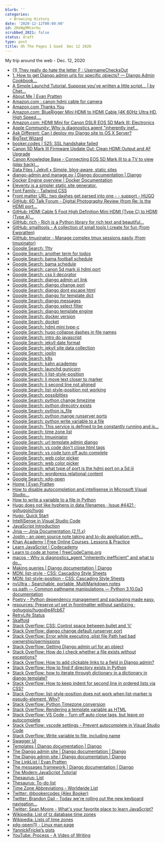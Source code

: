 ```yaml
---
blurb: ''
categories:
  - Browsing History
date: '2020-12-12T00:00:00'
id: 20eNg9McorUu
scrubbed_2021: false
status: draft
type: post
title: Oh The Pages I Goed  Dec 12 2020
---
```


My trip around the web - Dec. 12, 2020

- [(1) They really do hate the letter F : UsernameChecksOut](https://www.reddit.com/r/UsernameChecksOut/comments/jy7lp0/they_really_do_hate_the_letter_f/)
- [1. How to get Django admin urls for specific objects? — Django Admin Cookbook...](https://books.agiliq.com/projects/django-admin-cookbook/en/latest/object_url.html)
- [A Simple Launchd Tutorial. Suppose you’ve written a little script… | by Chet...](https://medium.com/@chetcorcos/a-simple-launchd-tutorial-9fecfcf2dbb3)
- [About Me | Evan Pratten](https://retrylife.ca/about/)
- [Amazon.com : canon hdmi cable for camera](https://www.amazon.com/s?k=canon+hdmi+cable+for+camera&crid=2N3SI38UY9EDE&sprefix=canon+hdmi%2Caps%2C175&ref=nb_sb_ss_ts-a-p_1_10)
- [Amazon.com Thanks You](https://www.amazon.com/gp/buy/thankyou/handlers/display.html?ie=UTF8&asins=B00608XLUM&isRefresh=1&orderId=114-6845921-8701040&purchaseId=106-1884337-4257804&ref_=chk_typ_browserRefresh&viewId=ThankYouCart)
- [Amazon.com: BlueRigger Mini HDMI to HDMI Cable (4K 60Hz Ultra HD, High Speed,...](https://www.amazon.com/BlueRigger-Mini-Cable-Ultra-Speed/dp/B00608XLUM/ref=sr_1_4?crid=2N3SI38UY9EDE&dchild=1&keywords=canon+hdmi+cable+for+camera&qid=1607817883&sprefix=canon+hdmi%2Caps%2C175&sr=8-4)
- [Amazon.com: HDMI Mini for Canon DSLR EOS 5D Mark III: Electronics](https://www.amazon.com/HDMI-Mini-Canon-DSLR-Mark/dp/B00CJ222N0)
- [Apple Community: Why is diagnostics agent "inherently inef…](https://discussions.apple.com/thread/7261758)
- [Ask Different: Can I deploy my Django site to OS X Server?](https://apple.stackexchange.com/questions/151388/can-i-deploy-my-django-site-to-os-x-server)
- [BigText Wizard](https://www.zachleat.com/bigtext/demo/)
- [booker.codes | 525: SSL handshake failed](https://booker.codes/)
- [Canon 5D Mark III Firmware Update Out: Clean HDMI Output and AF Upgrade](https://petapixel.com/2013/04/30/canon-5d-mark-iii-firmware-update-out-clean-hdmi-output-and-af-upgrade/)
- [Canon Knowledge Base - Connecting EOS 5D Mark III to a TV to view (play back)...](https://support.usa.canon.com/kb/index?page=content&id=ART133786)
- [Data Files | Jekyll • Simple, blog-aware, static sites](https://jekyllrb.com/docs/datafiles/)
- [django-admin and manage.py | Django documentation | Django](https://docs.djangoproject.com/en/3.1/ref/django-admin/)
- [Docker Engine overview | Docker Documentation](https://docs.docker.com/engine/)
- [Eleventy is a simpler static site generator.](https://www.11ty.dev/)
- [Font Family - Tailwind CSS](https://tailwindcss.com/docs/font-family)
- [Front matter URL: two dashes get parsed into one - - support - HUGO](https://discourse.gohugo.io/t/front-matter-url-two-dashes-get-parsed-into-one/18979/10)
- [GitHub: 6D Talk Forum - Digital Photography Review (from Re: Is the HDMI port...](https://www.dpreview.com/forums/post/30652067)
- [GitHub: HDMI Cable 5 Foot High Definition Mini HDMI (Type C) to HDMI (Type A)...](https://smile.amazon.com/EOS-5D-Mark-Digital-Definition/dp/B007P5MWN6/ref=smi_www_rco2_go_smi_g4368549507?_encoding=UTF8&%2AVersion%2A=1&%2Aentries%2A=0&ie=UTF8)
- [GitHub: rich - Rich is a Python library for rich text and beautiful...](https://github.com/willmcgugan/rich)
- [GitHub: smalltools - A collection of small tools I create for fun (from Ewpratten)](https://github.com/Ewpratten/smalltools)
- [GitHub: tmuxinator - Manage complex tmux sessions easily (from tmuxinator)](https://github.com/tmuxinator/tmuxinator)
- [Google Search: 11ty](https://www.google.com/search?client=safari&rls=en&q=11ty&ie=UTF-8&oe=UTF-8)
- [Google Search: another term for todos](https://www.google.com/search?client=safari&rls=en&q=another+term+for+todos&ie=UTF-8&oe=UTF-8)
- [Google Search: bama football schedule](https://www.google.com/search?client=safari&rls=en&q=bama+football+schedule&ie=UTF-8&oe=UTF-8)
- [Google Search: bama schedule](https://www.google.com/search?client=safari&rls=en&q=bama+schedule&ie=UTF-8&oe=UTF-8)
- [Google Search: canon 5d mark iii hdmi port](https://www.google.com/search?newwindow=1&client=safari&rls=en&ei=7lvVX5rZN4q15gLoxpDYBQ&q=canon+5d+mark+iii+hdmi+port&oq=canon+5d+iii+hdmi&gs_lcp=CgZwc3ktYWIQARgAMgQIABBHMgQIABBHMgQIABBHMgQIABBHMgQIABBHMgQIABBHMgQIABBHMgQIABBHUABYAGDS2gZoAHACeACAAQCIAQCSAQCYAQCqAQdnd3Mtd2l6yAEIwAEB&sclient=psy-ab)
- [Google Search: css li decorator](https://www.google.com/search?client=safari&rls=en&q=css+li+decorator&ie=UTF-8&oe=UTF-8)
- [Google Search: django admin url link](https://www.google.com/search?client=safari&rls=en&q=django+admin+url+link&ie=UTF-8&oe=UTF-8)
- [Google Search: django change port](https://www.google.com/search?client=safari&rls=en&q=django+change+port&ie=UTF-8&oe=UTF-8)
- [Google Search: django dont escape html](https://www.google.com/search?client=safari&rls=en&q=django+dont+escape+html&ie=UTF-8&oe=UTF-8)
- [Google Search: django for template dict](https://www.google.com/search?client=safari&rls=en&q=django+for+template+dict&ie=UTF-8&oe=UTF-8)
- [Google Search: django messages](https://www.google.com/search?client=safari&rls=en&q=django+messages&ie=UTF-8&oe=UTF-8)
- [Google Search: django select filter](https://www.google.com/search?client=safari&rls=en&q=django+select+filter&ie=UTF-8&oe=UTF-8)
- [Google Search: django template engine](https://www.google.com/search?client=safari&rls=en&q=django+template+engine&ie=UTF-8&oe=UTF-8)
- [Google Search: docker version](https://www.google.com/search?client=safari&rls=en&q=docker+version&ie=UTF-8&oe=UTF-8)
- [Google Search: docket](https://www.google.com/search?client=safari&rls=en&q=docket&ie=UTF-8&oe=UTF-8)
- [Google Search: hdmi mini type-c](https://www.google.com/search?client=safari&rls=en&q=hdmi+mini+type-c&ie=UTF-8&oe=UTF-8)
- [Google Search: hugo collapse dashes in file names](https://www.google.com/search?client=safari&rls=en&q=hugo+collapse+dashes+in+file+names&ie=UTF-8&oe=UTF-8)
- [Google Search: intro do javascript](https://www.google.com/search?client=safari&rls=en&q=intro+do+javascript&ie=UTF-8&oe=UTF-8)
- [Google Search: jekyll date format](https://www.google.com/search?client=safari&rls=en&q=jekyll+date+format&ie=UTF-8&oe=UTF-8)
- [Google Search: jekyll site data collection](https://www.google.com/search?client=safari&rls=en&q=jekyll+site+data+collection&ie=UTF-8&oe=UTF-8)
- [Google Search: joplin](https://www.google.com/search?client=safari&rls=en&q=joplin&ie=UTF-8&oe=UTF-8)
- [Google Search: k8s](https://www.google.com/search?client=safari&rls=en&q=k8s&ie=UTF-8&oe=UTF-8)
- [Google Search: kahn academey](https://www.google.com/search?client=safari&rls=en&q=kahn+academey&ie=UTF-8&oe=UTF-8)
- [Google Search: launchd gunicorn](https://www.google.com/search?newwindow=1&client=safari&rls=en&ei=yorVX_voIOyN5wLzjbOABw&q=launchd+gunicorn&oq=launchd+gunicorn&gs_lcp=CgZwc3ktYWIQAzoFCAAQyQM6AggAOgYIABAWEB46CAgAEBYQChAeOgUIIRCgAToHCAAQyQMQDToGCAAQDRAeOggIABANEAUQHlDRcVile2DkgAFoAXAAeACAAXWIAegGkgEDNi4zmAEAoAEBqgEHZ3dzLXdpesABAQ&sclient=psy-ab&ved=0ahUKEwj79aOogsrtAhXsxlkKHfPGDHAQ4dUDCAw&uact=5)
- [Google Search: li list-style-position](https://www.google.com/search?client=safari&rls=en&q=li+list-style-position&ie=UTF-8&oe=UTF-8)
- [Google Search: li move text closer to marker](https://www.google.com/search?client=safari&rls=en&q=li+move+text+closer+to+marker&ie=UTF-8&oe=UTF-8)
- [Google Search: li second line not aligned](https://www.google.com/search?client=safari&rls=en&q=li+second+line+not+aligned&ie=UTF-8&oe=UTF-8)
- [Google Search: list-style-position not working](https://www.google.com/search?client=safari&rls=en&q=list-style-position+not+working&ie=UTF-8&oe=UTF-8)
- [Google Search: possiblities](https://www.google.com/search?client=safari&rls=en&q=possiblities&ie=UTF-8&oe=UTF-8)
- [Google Search: python change timezime](https://www.google.com/search?client=safari&rls=en&q=python+change+timezime&ie=UTF-8&oe=UTF-8)
- [Google Search: python direcotry exists](https://www.google.com/search?client=safari&rls=en&q=python+direcotry+exists&ie=UTF-8&oe=UTF-8)
- [Google Search: python is_file](https://www.google.com/search?client=safari&rls=en&q=python+is_file&ie=UTF-8&oe=UTF-8)
- [Google Search: python mange runserver ports](https://www.google.com/search?client=safari&rls=en&q=python+mange+runserver+ports&ie=UTF-8&oe=UTF-8)
- [Google Search: python write variable to a file](https://www.google.com/search?client=safari&rls=en&q=python+write+variable+to+a+file&ie=UTF-8&oe=UTF-8)
- [Google Search: This service is defined to be constantly running and is...](https://www.google.com/search?client=safari&rls=en&q=This+service+is+defined+to+be+constantly+running+and+is+inherently+inefficient.&ie=UTF-8&oe=UTF-8)
- [Google Search: time zone list](https://www.google.com/search?client=safari&rls=en&q=time+zone+list&ie=UTF-8&oe=UTF-8)
- [Google Search: tmuxiniator](https://www.google.com/search?newwindow=1&client=safari&rls=en&ei=Co7VX-iEHeHO5gKB6bjIBw&q=tmuxiniator&oq=tmuxiniator&gs_lcp=CgZwc3ktYWIQAzIHCAAQyQMQDTIECAAQDTIECAAQDTIECAAQDTIECAAQDTIECAAQDTIECAAQDTIECAAQDTIECAAQDTIECAAQDToECAAQRzoECAAQQzoCCAA6DgguELEDEIMBEMcBEKMCOgcIABCxAxBDOggILhCxAxCDAToICAAQsQMQgwE6BQgAELEDOgsILhCxAxDHARCjAjoICAAQyQMQkQI6BQgAEJECOggIABCxAxCRAjoICAAQsQMQyQM6BQgAEMkDUJeRBFiOswRgsbkEaAFwBHgAgAF7iAHmCJIBAzkuM5gBAKABAaoBB2d3cy13aXrIAQjAAQE&sclient=psy-ab&ved=0ahUKEwjosf20hcrtAhVhp1kKHYE0DnkQ4dUDCAw&uact=5)
- [Google Search: url template admin django](https://www.google.com/search?client=safari&rls=en&q=url+template+admin+django&ie=UTF-8&oe=UTF-8)
- [Google Search: vs code don't close html tags](https://www.google.com/search?client=safari&rls=en&q=vs+code+don%27t+close+html+tags&ie=UTF-8&oe=UTF-8)
- [Google Search: vs code turn off auto complete](https://www.google.com/search?client=safari&rls=en&q=vs+code+turn+off+auto+complete&ie=UTF-8&oe=UTF-8)
- [Google Search: web color picker](https://www.google.com/search?newwindow=1&client=safari&rls=en&ei=kHDVX92bMIO55gLNgqioBg&q=web+color+picker&oq=web+color+picker&gs_lcp=CgZwc3ktYWIQAzIECAAQRzIECAAQRzIECAAQRzIECAAQRzIECAAQRzIECAAQRzIECAAQRzIECAAQR1AAWABg4z9oAHACeACAAQCIAQCSAQCYAQCqAQdnd3Mtd2l6yAEIwAEB&sclient=psy-ab&ved=0ahUKEwjdo_Wm6cntAhWDnFkKHU0BCmUQ4dUDCAw&uact=5)
- [Google Search: web color picker](https://www.google.com/search?client=safari&rls=en&q=web+color+picker&ie=UTF-8&oe=UTF-8)
- [Google Search: what type of port is the hdmi port on a 5d iii](https://www.google.com/search?client=safari&rls=en&q=what+type+of+port+is+the+hdmi+port+on+a+5d+iii&ie=UTF-8&oe=UTF-8)
- [Google Search: wordpress relational content](https://www.google.com/search?newwindow=1&client=safari&rls=en&ei=BJvVX4DxE-eb5wLH4J7YAQ&q=wordpress+relational+content&oq=wordpress+relational+content&gs_lcp=CgZwc3ktYWIQAzIFCCEQoAEyBQghEKABOgQIABBHOgUIABDJAzoCCAA6BAgAEEM6BAgAEAo6BwgAEMkDEEM6BQgAELEDOggIABDJAxCRAjoFCAAQkQI6BggAEBYQHjoJCAAQyQMQFhAeOgUIIRCrAlDhSVjKaWCSa2gAcAJ4AIABpwGIAYMRkgEEMTguNZgBAKABAaoBB2d3cy13aXrIAQjAAQE&sclient=psy-ab&ved=0ahUKEwiAg_vkkcrtAhXnzVkKHUewBxsQ4dUDCAw&uact=5)
- [Google Search: xdg-open](https://www.google.com/search?client=safari&rls=en&q=xdg-open&ie=UTF-8&oe=UTF-8)
- [Home | Evan Pratten](https://retrylife.ca/)
- [How to disable autocompletion and intellisense in Microsoft Visual Studio...](https://ourcodeworld.com/articles/read/505/how-to-disable-autocompletion-and-intellisense-in-microsoft-visual-studio-code)
- [How to write a variable to a file in Python](https://www.kite.com/python/answers/how-to-write-a-variable-to-a-file-in-python)
- [Hugo does not like hyphens in data filenames · Issue #4421 · gohugoio/hugo](https://github.com/gohugoio/hugo/issues/4421)
- [Hugo: Quick Start](https://gohugo.io/getting-started/quick-start/)
- [IntelliSense in Visual Studio Code](https://code.visualstudio.com/docs/editor/intellisense)
- [JavaScript Introduction](https://www.w3schools.com/js/js_intro.asp)
- [Jinja — Jinja Documentation (2.11.x)](https://jinja.palletsprojects.com/en/2.11.x/)
- [Joplin - an open source note taking and to-do application with...](https://joplinapp.org/)
- [Khan Academy | Free Online Courses, Lessons & Practice](https://www.khanacademy.org/)
- [Learn JavaScript | Codecademy](https://www.codecademy.com/learn/introduction-to-javascript)
- [Learn to code at home | freeCodeCamp.org](https://www.freecodecamp.org/)
- [macos - Why is diagnostics_agent "inherently inefficient" and what to do...](https://superuser.com/questions/982160/why-is-diagnostics-agent-inherently-inefficient-and-what-to-do-about-it)
- [Making queries | Django documentation | Django](https://docs.djangoproject.com/en/3.1/topics/db/queries/)
- [MDN: list-style - CSS: Cascading Style Sheets](https://developer.mozilla.org/en-US/docs/Web/CSS/list-style)
- [MDN: list-style-position - CSS: Cascading Style Sheets](https://developer.mozilla.org/en-US/docs/Web/CSS/list-style-position)
- [nvUltra - Searchable, portable, MultiMarkdown notes](https://nvultra.com/)
- [os.path — Common pathname manipulations — Python 3.10.0a3 documentation](https://docs.python.org/dev/library/os.path.html#os.path.isdir)
- [Poetry - Python dependency management and packaging made easy.](https://python-poetry.org/)
- [resources: Preserve url set in frontmatter without sanitizing · gohugoio/hugo@e4fcb67](https://github.com/gohugoio/hugo/commit/e4fcb672ed8bae21fd9780292b54fea3040dd877)
- [RetryLife Status](https://status.retrylife.ca/)
- [Skaffold](https://skaffold.dev/)
- [Stack Overflow: CSS: Control space between bullet and 'li'](https://stackoverflow.com/questions/4373046/css-control-space-between-bullet-and-li)
- [Stack Overflow: django change default runserver port](https://stackoverflow.com/questions/23639085/django-change-default-runserver-port)
- [Stack Overflow: Error while executing .plist file Path had bad ownership/permissions](https://stackoverflow.com/questions/28063598/error-while-executing-plist-file-path-had-bad-ownership-permissions)
- [Stack Overflow: Getting Django admin url for an object](https://stackoverflow.com/questions/694477/getting-django-admin-url-for-an-object)
- [Stack Overflow: How do I check whether a file exists without exceptions?](https://stackoverflow.com/questions/82831/how-do-i-check-whether-a-file-exists-without-exceptions)
- [Stack Overflow: How to add clickable links to a field in Django admin?](https://stackoverflow.com/questions/1949248/how-to-add-clickable-links-to-a-field-in-django-admin)
- [Stack Overflow: How to find if directory exists in Python](https://stackoverflow.com/questions/8933237/how-to-find-if-directory-exists-in-python)
- [Stack Overflow: how to iterate through dictionary in a dictionary in django template?](https://stackoverflow.com/questions/8018973/how-to-iterate-through-dictionary-in-a-dictionary-in-django-template)
- [Stack Overflow: How to keep indent for second line in ordered lists via CSS?](https://stackoverflow.com/questions/10428720/how-to-keep-indent-for-second-line-in-ordered-lists-via-css)
- [Stack Overflow: list-style-position does not work when list-marker is pseudo-element. Why?](https://stackoverflow.com/questions/34790393/list-style-position-does-not-work-when-list-marker-is-pseudo-element-why)
- [Stack Overflow: Python Timezone conversion](https://stackoverflow.com/questions/10997577/python-timezone-conversion)
- [Stack Overflow: Rendering a template variable as HTML](https://stackoverflow.com/questions/4848611/rendering-a-template-variable-as-html)
- [Stack Overflow: VS Code - Turn off auto close tags, but leave on autocomplete](https://stackoverflow.com/questions/49391798/vs-code-turn-off-auto-close-tags-but-leave-on-autocomplete/49391907)
- [Stack Overflow: vscode settings - Prevent autocomplete in Visual Studio Code](https://stackoverflow.com/questions/32911977/prevent-autocomplete-in-visual-studio-code)
- [Stack Overflow: Write variable to file, including name](https://stackoverflow.com/questions/1900956/write-variable-to-file-including-name)
- [Swagger UI](https://api.retrylife.ca/apidocs)
- [Templates | Django documentation | Django](https://docs.djangoproject.com/en/3.1/topics/templates/)
- [The Django admin site | Django documentation | Django](https://docs.djangoproject.com/en/dev/ref/contrib/admin/#admin-reverse-urls)
- [The Django admin site | Django documentation | Django](https://docs.djangoproject.com/en/3.1/ref/contrib/admin/)
- [The LinkList | Evan Pratten](https://retrylife.ca/linklist)
- [The messages framework | Django documentation | Django](https://docs.djangoproject.com/en/3.1/ref/contrib/messages/)
- [The Modern JavaScript Tutorial](https://javascript.info/)
- [Thesaurus: List](https://www.thesaurus.com/browse/list?s=t)
- [Thesaurus: To-do list](https://www.thesaurus.com/browse/to-do%20list)
- [Time Zone Abbreviations - Worldwide List](https://www.timeanddate.com/time/zones/)
- [Twitter: @bookercodes (Alex Booker)](https://twitter.com/bookercodes)
- [Twitter: Brandon Dail - Today we're rolling out the new keyboard navigation...](https://twitter.com/aweary/status/1337477947427581952?s=21)
- [Twitter: Sean Moore - What's your favorite place to learn JavaScript?](https://twitter.com/statefulwidget/status/1337913810150027264)
- [Wikipedia: List of tz database time zones](https://en.wikipedia.org/wiki/List_of_tz_database_time_zones)
- [Wikipedia: Lists of time zones](https://en.wikipedia.org/wiki/Lists_of_time_zones)
- [xdg-open(1) - Linux man page](https://linux.die.net/man/1/xdg-open)
- [YannickFricke’s gists](https://gist.github.com/YannickFricke)
- [YouTube: Process - A Video of Writing](https://www.youtube.com/watch?v=vqcendFpmeg&t=41s)
